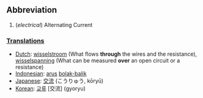 ==Abbreviation==
#(''electrical'') Alternating Current

===[[Translation]]s===
*[[Dutch]]: [[wisselstroom]] (What flows '''through''' the wires and the resistance), [[wisselspanning]] (What can be measured '''over''' an open circuit or a resistance)
*[[Indonesian]]: [[arus]] [[bolak-balik]]
*[[Japanese]]: [[交流]] (こうりゅう, kōryū)
*[[Korean]]: [[교류]] [交流] (gyoryu)